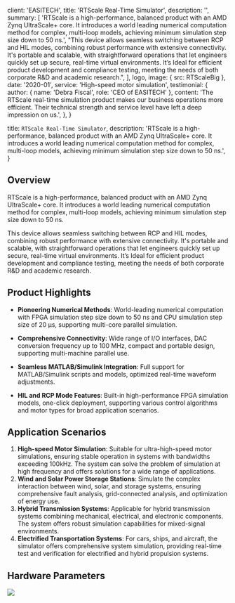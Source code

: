 
  client: 'EASITECH',
  title: 'RTScale Real-Time Simulator',
  description: '',
  summary: [
    'RTScale is a high-performance, balanced product with an AMD Zynq UltraScale+ core. It introduces a world leading numerical computation method for complex, multi-loop models, achieving minimum simulation step size down to 50 ns.',
    "This device allows seamless switching between RCP and HIL modes, combining robust performance with extensive connectivity. It's portable and scalable, with straightforward operations that let engineers quickly set up secure, real-time virtual environments. It’s Ideal for efficient product development and compliance testing, meeting the needs of both corporate R&D and academic research.",
  ],
  logo,
  image: { src: RTScaleBig },
  date: '2020-01',
  service: 'High-speed motor simulation',
  testimonial: {
    author: { name: 'Debra Fiscal', role: 'CEO of EASITECH' },
    content:
      'The RTScale real-time simulation product makes our business operations more efficient. Their technical strength and service level have left a deep impression on us.',
  },
}

  title: `RTScale Real-Time Simulator`,
  description:
    'RTScale is a high-performance, balanced product with an AMD Zynq UltraScale+ core. It introduces a world leading numerical computation method for complex, multi-loop models, achieving minimum simulation step size down to 50 ns.',
}

## Overview

RTScale is a high-performance, balanced product with an AMD Zynq UltraScale+ core. It introduces a world leading numerical computation method for complex, multi-loop models, achieving minimum simulation step size down to 50 ns.

This device allows seamless switching between RCP and HIL modes, combining robust performance with extensive connectivity. It's portable and scalable, with straightforward operations that let engineers quickly set up secure, real-time virtual environments. It’s Ideal for efficient product development and compliance testing, meeting the needs of both corporate R&D and academic research.

## Product Highlights

- **Pioneering Numerical Methods**: World-leading numerical computation with FPGA simulation step size down to 50 ns and CPU simulation step size of 20 μs, supporting multi-core parallel simulation.

- **Comprehensive Connectivity**: Wide range of I/O interfaces, DAC conversion frequency up to 100 MHz, compact and portable design, supporting multi-machine parallel use.

- **Seamless MATLAB/Simulink Integration**: Full support for MATLAB/Simulink scripts and models, optimized real-time waveform adjustments.

- **HIL and RCP Mode Features**: Built-in high-performance FPGA simulation models, one-click deployment, supporting various control algorithms and motor types for broad application scenarios.

## Application Scenarios

1. **High-speed Motor Simulation**: Suitable for ultra-high-speed motor simulations, ensuring stable operation in systems with bandwidths exceeding 100kHz. The system can solve the problem of simulation at high frequency and offers solutions for a wide range of applications.
2. **Wind and Solar Power Storage Stations**: Simulate the complex interaction between wind, solar, and storage systems, ensuring comprehensive fault analysis, grid-connected analysis, and optimization of energy use.
3. **Hybrid Transmission Systems**: Applicable for hybrid transmission systems combining mechanical, electrical, and electronic components. The system offers robust simulation capabilities for mixed-signal environments.
4. **Electrified Transportation Systems**: For cars, ships, and aircraft, the simulator offers comprehensive system simulation, providing real-time test and verification for electrified and hybrid propulsion systems.

## Hardware Parameters

![](./RTScaleParams.png)
